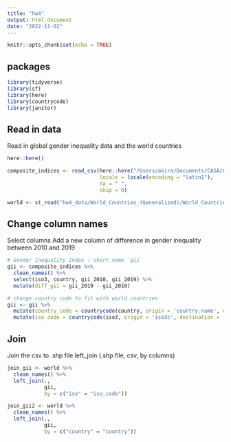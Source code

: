 ```yaml
---
title: "hw4"
output: html_document
date: "2022-11-02"
---
```


```r
knitr::opts_chunk$set(echo = TRUE)
```

## packages

```r
library(tidyverse)
library(sf)
library(here)
library(countrycode)
library(janitor)
```

## Read in data

Read in global gender inequality data and the world countries

```r
here::here()

composite_indices <- read_csv(here::here("/Users/akira/Documents/CASA/GIS/WK4/hw4/hw4_data/HDR21-22_Composite_indices_complete_time_series.csv"), 
                              locale = locale(encoding = "latin1"), 
                              na = " ", 
                              skip = 0)

world <- st_read("hw4_data/World_Countries_(Generalized)/World_Countries__Generalized_.shp")
```

## Change column names

Select columns
Add a new column of difference in gender inequality between 2010 and 2019

```r
# Gender Inequality Index : short name `gii`
gii <- composite_indices %>%
  clean_names() %>%
  select(iso3, country, gii_2010, gii_2019) %>%
  mutate(diff_gii = gii_2019 - gii_2010)

# change country code to fit with world countries
gii <- gii %>%
  mutate(country_code = countrycode(country, origin = 'country.name', destination = 'iso2c')) %>%
  mutate(iso_code = countrycode(iso3, origin = 'iso3c', destination = 'iso2c'))

```

## Join

Join the csv to .shp file
left_join (.shp file, csv, by columns)

```r
join_gii <- world %>%
  clean_names() %>%
  left_join(.,
            gii,
            by = c("iso" = "iso_code"))

join_gii2 <- world %>%
  clean_names() %>%
  left_join(.,
            gii,
            by = c("country" = "country"))
```


